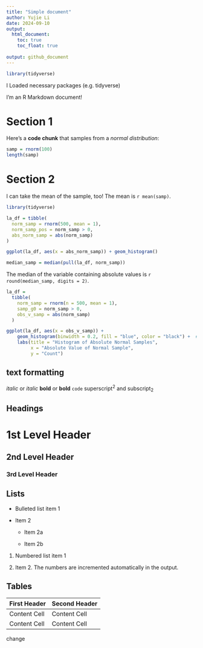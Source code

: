 ```yaml
---
title: "Simple document"
author: Yujie Li
date: 2024-09-10 
output: 
  html_document:
    toc: true 
    toc_float: true 
   
output: github_document 
---
```



```r
library(tidyverse)
```
I Loaded necessary packages (e.g. tidyverse)

I'm an R Markdown document! 

# Section 1

Here's a **code chunk** that samples from 
a _normal distribution_:

```r
samp = rnorm(100)
length(samp)
```

# Section 2

I can take the mean of the sample, too!
The mean is `r mean(samp)`.


```r
library(tidyverse)

la_df = tibble(
  norm_samp = rnorm(500, mean = 1),
  norm_samp_pos = norm_samp > 0,
  abs_norm_samp = abs(norm_samp)
)

ggplot(la_df, aes(x = abs_norm_samp)) + geom_histogram()

median_samp = median(pull(la_df, norm_samp))
```

The median of the variable containing absolute values is 
`r round(median_samp, digits = 2)`.

```r
la_df = 
  tibble(
    norm_samp = rnorm(n = 500, mean = 1),
    samp_g0 = norm_samp > 0,
    obs_v_samp = abs(norm_samp)
  )

ggplot(la_df, aes(x = obs_v_samp)) + 
    geom_histogram(binwidth = 0.2, fill = "blue", color = "black") +  # Customize binwidth and colors
    labs(title = "Histogram of Absolute Normal Samples",
         x = "Absolute Value of Normal Sample",
         y = "Count")
```

text formatting 
------------------------------------------------------------

*italic*  or  _italic_
**bold**  or  __bold__
`code`
superscript^2^ and subscript~2~


Headings
------------------------------------------------------------

# 1st Level Header

## 2nd Level Header

### 3rd Level Header


Lists
------------------------------------------------------------

*   Bulleted list item 1

*   Item 2

    * Item 2a

    * Item 2b

1.  Numbered list item 1

1.  Item 2. The numbers are incremented automatically in the output.


Tables 
------------------------------------------------------------

First Header  | Second Header
------------- | -------------
Content Cell  | Content Cell
Content Cell  | Content Cell

change